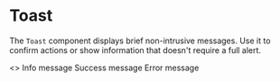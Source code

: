 
<Meta title="Atoms/Toast" of={Toast} />

# Toast

The `Toast` component displays brief non-intrusive messages. Use it to confirm actions or show information that doesn't require a full alert.

<Canvas>
  <Story name="Examples">
    <>
      <Toast>Info message</Toast>
      <Toast intent="success" className="mt-4">Success message</Toast>
      <Toast intent="error" className="mt-4">Error message</Toast>
    </>
  </Story>
</Canvas>

<ArgsTable of={Toast} />
